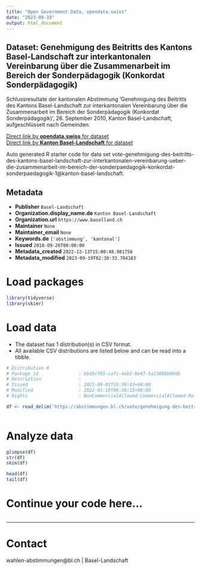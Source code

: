 ```yaml
---
title: "Open Government Data, opendata.swiss"
date: "2023-09-19"
output: html_document
---
```


## Dataset: Genehmigung des Beitritts des Kantons Basel-Landschaft zur interkantonalen Vereinbarung über die Zusammenarbeit im Bereich der Sonderpädagogik (Konkordat Sonderpädagogik)

Schlussresultate der kantonalen Abstimmung 'Genehmigung des Beitritts des Kantons Basel-Landschaft zur interkantonalen Vereinbarung über die Zusammenarbeit im Bereich der Sonderpädagogik (Konkordat Sonderpädagogik)', 26. September 2010, Kanton Basel-Landschaft, aufgeschlüsselt nach Gemeinden.

[Direct link by **opendata.swiss** for dataset](https://opendata.swiss/de/dataset/genehmigung-des-beitritts-des-kantons-basel-landschaft-zur-interkantonalen-vereinbarung-uber-di-1)<br>
[Direct link by **Kanton Basel-Landschaft** for dataset](https://abstimmungen.bl.ch/vote/genehmigung-des-beitritts-des-kantons-basel-landschaft-zur-interkantonalen-vereinbarung-ueber-die-zusammenarbeit-im-bereich-der-sonderpaedagogik-konkordat-sonderpaedagogik-1/data)

Auto generated R starter code for data set vote-genehmigung-des-beitritts-des-kantons-basel-landschaft-zur-interkantonalen-vereinbarung-ueber-die-zusammenarbeit-im-bereich-der-sonderpaedagogik-konkordat-sonderpaedagogik-1@kanton-basel-landschaft.

## Metadata

- **Publisher** `Basel-Landschaft`
- **Organization.display_name.de** `Kanton Basel-Landschaft`
- **Organization.url** `https://www.baselland.ch`
- **Maintainer** `None`
- **Maintainer_email** `None`
- **Keywords.de** `['abstimmung', 'kantonal']`
- **Issued** `2010-09-26T00:00:00`
- **Metadata_created** `2022-12-13T15:00:48.981756`
- **Metadata_modified** `2023-09-19T02:30:33.704183`


# Load packages

```r

library(tidyverse)
library(skimr)

```

# Load data

-   The dataset has 1 distribution(s) in CSV format.
-   All available CSV distributions are listed below and can be read into a tibble.

```r

# Distribution 0
# Package_id               : bbd3c765-cafc-4ab2-8e47-5a23088b09db
# Description              : 
# Issued                   : 2021-09-01T19:30:43+00:00
# Modified                 : 2022-01-19T06:36:15+00:00
# Rights                   : NonCommercialAllowed-CommercialAllowed-ReferenceRequired

df <- read_delim('https://abstimmungen.bl.ch/vote/genehmigung-des-beitritts-des-kantons-basel-landschaft-zur-interkantonalen-vereinbarung-ueber-die-zusammenarbeit-im-bereich-der-sonderpaedagogik-konkordat-sonderpaedagogik-1/data-csv')



```

# Analyze data

```r

glimpse(df)
str(df)
skim(df)

head(df)
tail(df)

```

# Continue your code here...

```r

```

------------------------------------------------------------------------

# Contact

wahlen-abstimmungen@bl.ch | Basel-Landschaft
